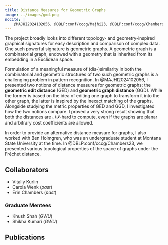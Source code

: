 ```yaml
---
title: Distance Measures for Geometric Graphs
image: ../images/gmd.png
nocite: |
    @MAJHI2024102056, @DBLP:conf/cccg/Majhi23, @DBLP:conf/cccg/Chambers23
---
```


The project broadly looks into different topology- and geometry-inspired graphical signatures for easy description and comparison of complex data. 
One such powerful signature is geometric graphs. 
A geometric graph is a combinatorial graph, endowed with a geometry that is inherited from its embedding in a Euclidean space. 

Formulation of a meaningful measure of (dis-)similarity in both the combinatorial and geometric structures of two such geometric graphs is a challenging problem in pattern recognition. 
In @MAJHI2024102056, I presented two notions of distance measures for geometric graphs: the **geometric edit distance** (GED) and **geometric graph distance** (GGD). While the former is based on the idea of editing one graph to transform it into the other graph, the latter is inspired by the inexact matching of the graphs. 
Alongside studying the metric properties of GED and GGD, I investigated how the two notions compare.
I proved a very strong result showing that both the distances are $\mathcal{NP}$-hard to compute, even if the graphs are planar and arbitrary cost coefficients are allowed.

In order to provide an alternative distance measure for graphs, I also worked with Ben Holmgren, who was an undergraduate student at Montana State University at the time.  In @DBLP:conf/cccg/Chambers23, we presented various topological properties of the space of graphs under the  Fréchet distance.

## Collaborators
- Vitaliy Kurlin
- Carola Wenk (*past*)
- Erin Chambers (*past*)

### Graduate Mentees
- Khush Shah (*GWU*)
- Shikha Kumari (*GWU*)

## Publications
:::{#refs}
:::